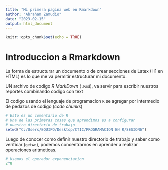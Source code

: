 ```yaml
---
title: "Mi primera pagina web en Rmarkdown"
author: "Abraham Zamudio"
date: "2023-02-15"
output: html_document
---
```


```r
knitr::opts_chunk$set(echo = TRUE)
```

# Introduccion a Rmarkdown
La forma de estructurar un documento o de crear secciones de Latex (H1 en HTML)
es lo que me va permitir estructurar mi documento.

UN archivo de codigo *R MarkDown* (`.Rmd`), va servir para escribir nuestros
reportes combinando codigo con text

El codigo usando el lenguaje de programacion `R` se agregar por intermedio de 
pedazos de codigo (*code chunks*)

```r
# Esto es un comentario de R
# Una de las primeras cosas que aprendimos es a configurar
# nuestro directorio de trabajo
setwd("C:/Users/EQUIPO/Desktop/CTIC/PROGRAMACION EN R/SESION6")
```

Luego de conocer como definir nuestro directorio de trabajo y saber como 
verificar (`getwd`), podemos concentrarnos en aprender a realizar 
operaciones aritmeticas.

```r
# Usemos el operador exponenciacion
2^8

```










